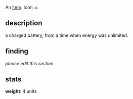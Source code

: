 An [[items|item]]. Icon: <code><nowiki>o</nowiki></code>.

== description ==

a charged battery, from a time when energy was unlimited.

== finding ==

''please edit this section''

== stats ==

'''weight''': 4 units